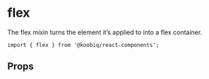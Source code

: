 

<Meta of={Stories} />

# flex

The flex mixin turns the element it’s applied to into a flex container.

```tsx
import { flex } from '@koobiq/react-components';
```

<Story of={Stories.Example} />

## Props

<Props />
